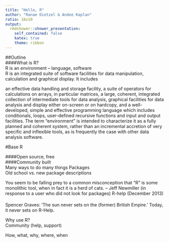 ```yaml
---
title: "Hello, R"
author: "Ranae Dietzel & Andee Kaplan"
ratio: 16x10
output:
  rmdshower::shower_presentation:
    self_contained: false
    katex: true
    theme: ribbon
---
```


##Outline  
####What is R?  
  R is an environment -- language, software  
R is an integrated suite of software facilities for data manipulation, calculation and graphical display. It includes

an effective data handling and storage facility,
a suite of operators for calculations on arrays, in particular matrices,
a large, coherent, integrated collection of intermediate tools for data analysis,
graphical facilities for data analysis and display either on-screen or on hardcopy, and
a well-developed, simple and effective programming language which includes conditionals, loops, user-defined recursive functions and input and output facilities.
The term "environment" is intended to characterize it as a fully planned and coherent system, rather than an incremental accretion of very specific and inflexible tools, as is frequently the case with other data analysis software.  

#Base R  

####Open source, free  
####Community built  
  Many ways to do many things
  Packages  
    Old school vs. new package descriptions  
  
  
You seem to be falling prey to a common misconception that "R" is some monolithic tool, when in fact it is a herd of cats.
   -- Jeff Newmiller (in response to a user who did not look for packages)
      R-help (December 2013)  

####

Spencer Graves: 'The sun never sets on the (former) British Empire.' Today, it never sets on R-Help.  



Why use R?  
  Community (help, support)  
  
  
  



How, what, why, where, when 

  

